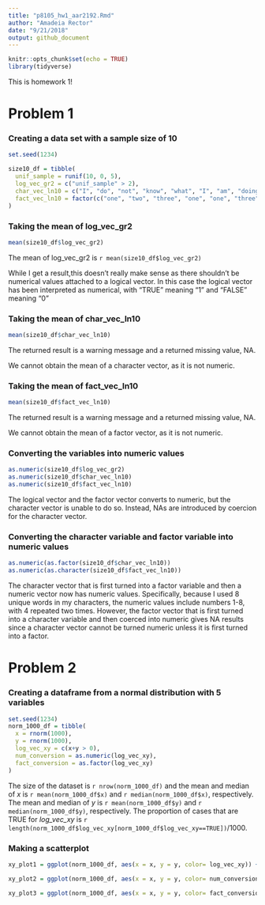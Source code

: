 ```yaml
---
title: "p8105_hw1_aar2192.Rmd"
author: "Amadeia Rector"
date: "9/21/2018"
output: github_document
---
```

```r
knitr::opts_chunk$set(echo = TRUE)
library(tidyverse)
```
This is homework 1! 

# Problem 1

### Creating a **data set** with a sample size of 10

```r
set.seed(1234)

size10_df = tibble(
  unif_sample = runif(10, 0, 5),
  log_vec_gr2 = c("unif_sample" > 2),
  char_vec_ln10 = c("I", "do", "not", "know", "what", "I", "am", "doing", "right", "now"),
  fact_vec_ln10 = factor(c("one", "two", "three", "one", "one", "three", "two", "two", "two", "three"))
)
```

### Taking the **mean** of log_vec_gr2 

```r
mean(size10_df$log_vec_gr2)
```
The mean of log_vec_gr2 is `r mean(size10_df$log_vec_gr2)`

While I get a result,this doesn't really make sense as there shouldn't be numerical values attached to a logical vector. In this case the logical vector has been interpreted as numerical, with "TRUE" meaning "1" and "FALSE" meaning "0"

### Taking the **mean** of char_vec_ln10

```r
mean(size10_df$char_vec_ln10)
```
The returned result is a warning message and a returned missing value, NA.

We cannot obtain the mean of a character vector, as it is not numeric.

### Taking the **mean** of fact_vec_ln10

```r
mean(size10_df$fact_vec_ln10)
```
The returned result is a warning message and a returned missing value, NA.

We cannot obtain the mean of a factor vector, as it is not numeric.

### Converting the variables into **numeric** values

```r
as.numeric(size10_df$log_vec_gr2)
as.numeric(size10_df$char_vec_ln10)
as.numeric(size10_df$fact_vec_ln10)
```
The logical vector and the factor vector converts to numeric, but the character vector is unable to do so. Instead, NAs are introduced by coercion for the character vector.

### Converting the character variable and factor variable into **numeric** values
```r
as.numeric(as.factor(size10_df$char_vec_ln10))
as.numeric(as.character(size10_df$fact_vec_ln10))
```
The character vector that is first turned into a factor variable and then a numeric vector now has numeric values. Specifically, because I used 8 unique words in my characters, the numeric values include numbers 1-8, with 4 repeated two times.
However, the factor vector that is first turned into a character variable and then coerced into numeric gives NA results since a character vector cannot be turned numeric unless it is first turned into a factor.

# Problem 2

### Creating a **dataframe** from a normal distribution with 5 variables
```r
set.seed(1234)
norm_1000_df = tibble(
  x = rnorm(1000),
  y = rnorm(1000),
  log_vec_xy = c(x+y > 0),
  num_conversion = as.numeric(log_vec_xy),
  fact_conversion = as.factor(log_vec_xy)
)
```
The size of the dataset is `r nrow(norm_1000_df)` and the mean and median of _x_ is `r mean(norm_1000_df$x)` and `r median(norm_1000_df$x)`, respectively. The mean and median of _y_ is `r mean(norm_1000_df$y)` and `r median(norm_1000_df$y)`, respectively. The proportion of cases that are TRUE for _log_vec_xy_ is `r length(norm_1000_df$log_vec_xy[norm_1000_df$log_vec_xy==TRUE])`/1000.

### Making a **scatterplot**

```r
xy_plot1 = ggplot(norm_1000_df, aes(x = x, y = y, color= log_vec_xy)) + geom_point()

```

```r
xy_plot2 = ggplot(norm_1000_df, aes(x = x, y = y, color= num_conversion)) + geom_point()

```

```r
xy_plot3 = ggplot(norm_1000_df, aes(x = x, y = y, color= fact_conversion)) + geom_point()

```
